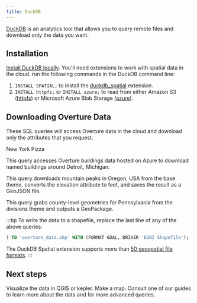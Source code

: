 ```yaml
---
title: DuckDB
---
```



[DuckDB](https://duckdb.org/) is an analytics tool that allows you to query remote files and download only the data you want.

## Installation

[Install DuckDB locally](https://duckdb.org/docs/installation/). You'll need extensions to work with spatial data in the cloud. run the following commands in the DuckDB command line:

1. `INSTALL SPATIAL;` to install the [duckdb_spatial](https://github.com/duckdblabs/duckdb_spatial) extension.
2. `INSTALL httpfs;` or `INSTALL azure;` to read from either Amazon S3 ([httpfs](https://duckdb.org/docs/guides/import/s3_import.html)) or Microsoft Azure Blob Storage ([azure](https://duckdb.org/docs/extensions/azure)).

## Downloading Overture Data

These SQL queries will access Overture data in the cloud and download only the attributes that you request.

<Tabs queryString="query">

<TabItem value="Places" label="Places">

New York Pizza
<QueryBuilder query={NewYorkPizza}></QueryBuilder>
</TabItem>

<TabItem value="Buildings" label="Buildings">

This query accesses Overture buildings data hosted on Azure to download named buildings around Detroit, Michigan.

<QueryBuilder query={DetroitBuildings}></QueryBuilder>
</TabItem>

<TabItem value="Mountains" label="Mountains">

This query downloads mountain peaks in Oregon, USA from the base theme, converts the elevation attribute to feet, and saves the result as a GeoJSON file.

<QueryBuilder query={Peaks}></QueryBuilder>

</TabItem>

<TabItem value="Counties" label="Counties">

This query grabs county-level geometries for Pennsylvania from the divisions theme and outputs a GeoPackage.

<QueryBuilder query={CountyGeometries}></QueryBuilder>

</TabItem>
</Tabs>

:::tip
To write the data to a shapefile, replace the last line of any of the above queries:

```sql
) TO 'overture_data.shp' WITH (FORMAT GDAL, DRIVER 'ESRI Shapefile');
```

The DuckDB Spatial extension supports more than [50 geospatial file formats](https://duckdb.org/docs/extensions/spatial.html#st_read--read-spatial-data-from-files).
:::

## Next steps

Visualize the data in QGIS or kepler.
Make a map.
Consult one of our guides to learn more about the data and for more advanced queries.
